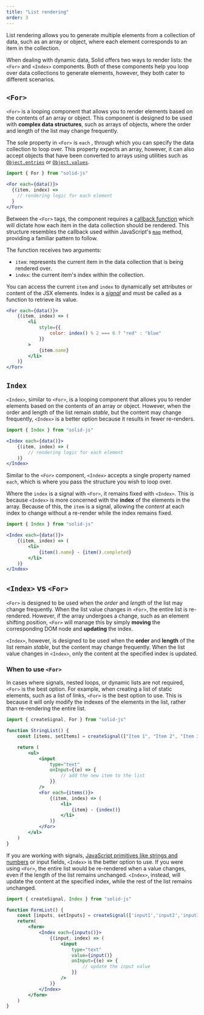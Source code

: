 ```yaml
---
title: "List rendering"
order: 3
---
```


List rendering allows you to generate multiple elements from a collection of data, such as an array or object, where each element corresponds to an item in the collection.

When dealing with dynamic data, Solid offers two ways to render lists: the `<For>` and `<Index>` components.
Both of these components help you loop over data collections to generate elements, however, they both cater to different scenarios.

## `<For>`

`<For>` is a looping component that allows you to render elements based on the contents of an array or object.
This component is designed to be used with **complex data structures**, such as arrays of objects, where the order and length of the list may change frequently.

The sole property in `<For>` is `each` , through which you can specify the data collection to loop over.
This property expects an array, however, it can also accept objects that have been converted to arrays using utilities such as [`Object.entries`](https://developer.mozilla.org/en-US/docs/Web/JavaScript/Reference/Global_Objects/Object/entries) or [`Object.values`](https://developer.mozilla.org/en-US/docs/Web/JavaScript/Reference/Global_Objects/Object/values).

```jsx
import { For } from "solid-js"

<For each={data()}>
  {(item, index) =>
    // rendering logic for each element
  }
</For>
```

Between the `<For>` tags, the component requires a [callback function](https://developer.mozilla.org/en-US/docs/Glossary/Callback_function) which will dictate how each item in the data collection should be rendered.
This structure resembles the callback used within JavaScript's [`map`](https://developer.mozilla.org/en-US/docs/Web/JavaScript/Reference/Global_Objects/Map) method, providing a familiar pattern to follow.

The function receives two arguments:
- `item`: represents the current item in the data collection that is being rendered over.
- `index`: the current item's index within the collection.

You can access the current `item` and `index` to dynamically set attributes or content of the JSX elements.
Index is a [*signal*](/concepts/signals) and must be called as a function to retrieve its value.

```jsx
<For each={data()}>
	{(item, index) => (
		<li
			style={{
				color: index() % 2 === 0 ? "red" : "blue"
			}}
		>
			{item.name}
		</li>
	)}
</For>
```

## `Index`

`<Index>`, similar to `<For>`, is a looping component that allows you to render elements based on the contents of an array or object.
However, when the order and length of the list remain _stable_, but the content may change frequently, `<Index>` is a better option because it results in fewer re-renders.

```jsx
import { Index } from "solid-js"

<Index each={data()}>
	{(item, index) => (
		// rendering logic for each element
	)}
</Index>
```

Similar to the `<For>` component, `<Index>` accepts a single property named `each`, which is where you pass the structure you wish to loop over.

Where the `index` is a signal with `<For>`, it remains fixed with `<Index>`.
This is because `<Index>` is more concerned with the **index** of the elements in the array.
Because of this, the `item` is a signal, allowing the _content_ at each index to change without a re-render while the index remains fixed.

```jsx
import { Index } from "solid-js"

<Index each={data()}>
	{(item, index) => (
		<li>
			{item().name} - {item().completed}
		</li>
	)}
</Index>
```

## `<Index>` vs `<For>`

`<For>` is designed to be used when the *order* and *length* of the list may change frequently.
When the list value changes in `<For>`, the entire list is re-rendered.
However, if the array undergoes a change, such as an element shifting position, `<For>` will manage this by simply **moving** the corresponding DOM node and **updating** the index.

`<Index>`, however, is designed to be used when the **order** and **length** of the list remain _stable_, but the content may change frequently.
When the list value changes in `<Index>`, only the content at the specified index is updated.

### When to use `<For>`

In cases where signals, nested loops, or dynamic lists are not required, `<For>` is the best option.
For example, when creating a list of static elements, such as a list of links, `<For>` is the best option to use.
This is because it will only modify the indexes of the elements in the list, rather than re-rendering the entire list.

```jsx
import { createSignal, For } from "solid-js"

function StringList() {
	const [items, setItems] = createSignal(["Item 1", "Item 2", "Item 3"])

	return (
		<ul>
			<input 
				type="text"
				onInput={(e) => {
					// add the new item to the list
				}}
			/>
			<For each={items()}>
				{(item, index) => (
					<li> 
						{item} - {index()}
					</li>
				)}
			</For>
		</ul>
	)
}
```

If you are working with signals, [JavaScript primitives like strings and numbers](https://developer.mozilla.org/en-US/docs/Glossary/Primitive) or input fields, `<Index>` is the better option to use.
If you were using `<For>`, the entire list would be re-rendered when a value changes, even if the length of the list remains unchanged.
`<Index>`, instead, will update the content at the specified index, while the rest of the list remains unchanged.

```jsx
import { createSignal, Index } from "solid-js"

function FormList() {
	const [inputs, setInputs] = createSignal(['input1','input2','input3'])
	return(
		<form>
			<Index each={inputs()}>
				{(input, index) => (
					<input
						type="text"
						value={input()}
						onInput={(e) => {
							// update the input value
						}}
					/>
				)}
			</Index>
		</form>
	)
}
```